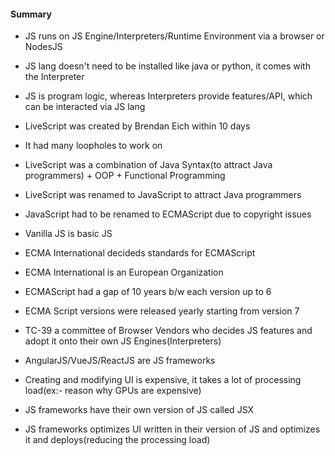 #### Summary

- JS runs on JS Engine/Interpreters/Runtime Environment via a browser or NodesJS

- JS lang doesn't need to be installed like java or python, it comes with the Interpreter

- JS is program logic, whereas Interpreters provide features/API, which can be interacted via JS lang

- LiveScript was created by Brendan Eich within 10 days

- It had many loopholes to work on

- LiveScript was a combination of Java Syntax(to attract Java programmers) + OOP + Functional Programming

- LiveScript was renamed to JavaScript to attract Java programmers

- JavaScript had to be renamed to ECMAScript due to copyright issues

- Vanilla JS is basic JS

- ECMA International decideds standards for ECMAScript

- ECMA International is an European Organization

- ECMAScript had a gap of 10 years b/w each version up to 6

- ECMA Script versions were released yearly starting from version 7

- TC-39 a committee of Browser Vendors who decides JS features and adopt it onto their own JS Engines(Interpreters)

- AngularJS/VueJS/ReactJS are JS frameworks

- Creating and modifying UI is expensive, it takes a lot of processing load(ex:- reason why GPUs are expensive)

- JS frameworks have their own version of JS called JSX

- JS frameworks optimizes UI written in their version of JS and optimizes it and deploys(reducing the processing load)

